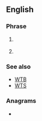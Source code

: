 ==English==

===Phrase===
{{en-phrase}}

# {{lb|en|Internet slang}} {{initialism of|en|[[want]]/[[willing]] to [[trade]]}}
# {{lb|en|rail|UK}} {{initialism of |en|[[working timetable]]}}

===See also===
* [[WTB]]
* [[WTS]]

===Anagrams===
* {{anagrams|en|a=ttw|TWT|tw*t}}
